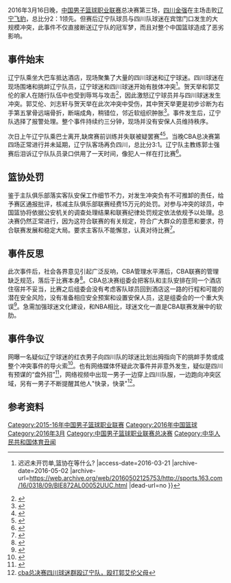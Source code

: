 2016年3月16日晚，[[中国男子篮球职业联赛|中国男子篮球职业联赛]]总决赛第三场，[[四川金强蓝鲸篮球俱乐部|四川金强]]在主场击败[[辽宁衡润飞豹篮球俱乐部|辽宁飞豹]]，总比分2：1领先。但赛后辽宁队球员与四川队球迷在宾馆门口发生的大规模冲突，此事件不仅直接断送辽宁队的冠军梦，而且对整个中国篮球造成了恶劣影响。

==事件始末==
辽宁队乘坐大巴车抵达酒店，现场聚集了大量的四川球迷和辽宁球迷。四川球迷在现场围堵和挑衅辽宁队员，辽宁球迷和四川球迷开始有肢体冲突<ref>{{Cite web |url=http://sports.163.com/16/0318/09/BIE872AL00052UUC.html |title=网易体育：悬疑{{!}}迟迟未开罚单,篮协在等什么? |access-date=2016-03-21 |archive-date=2016-05-02 |archive-url=https://web.archive.org/web/20160502125753/http://sports.163.com/16/0318/09/BIE872AL00052UUC.html |dead-url=no }}</ref>。贺天举和郭艾伦的家人在随行队伍中也受到辱骂与攻击<ref>{{Cite web |url=http://sports.ifeng.com/a/20160317/47927147_0.shtml |title=凤凰体育：郭艾伦首度回应冲突：我想保护好这个家 |access-date=2016-03-21 |archive-date=2016-05-22 |archive-url=https://web.archive.org/web/20160522162500/http://sports.ifeng.com/a/20160317/47927147_0.shtml |dead-url=no }}</ref>，因此激怒辽宁球员并与四川球迷发生冲突。郭艾伦、刘志轩与贺天举在此次冲突中受伤，其中贺天举更是初步诊断为右手第五掌骨远端骨折，断端成角，稍错位，邻近软组织肿胀<ref>{{Cite web |url=http://cbachina.sports.sohu.com/20160318/n440943887.shtml |title=CBA官网：辽篮相关人士曝郭艾伦刘志轩G4登场 贺天举缺阵 |access-date=2016-03-21 |archive-date=2016-03-21 |archive-url=https://web.archive.org/web/20160321135325/http://cbachina.sports.sohu.com/20160318/n440943887.shtml |dead-url=no }}</ref>。事件发生后，辽宁队选择了报警处理。整个事件持续约三分钟，现场并没有安保人员维持秩序。

次日上午辽宁队乘巴士离开,缺席赛前训练并失联被疑罢赛<ref>{{Cite web |url=http://sports.letv.com/news/665652019.html |title=辽宁队缺席训练联席会 被曝已经无法联系 |access-date=2016-03-21 |archive-url=https://web.archive.org/web/20160402125730/http://sports.letv.com/news/665652019.html |archive-date=2016-04-02 |dead-url=yes }}</ref><ref>{{Cite web |url=http://sports.163.com/16/0318/10/BIEE56RS00052UUC.html#p=BIEJONJQ5GUP0005 |title=辽宁队取消赛前训练 郭士强先缺席后现身联席会 |access-date=2016-03-21 |archive-date=2016-05-31 |archive-url=https://web.archive.org/web/20160531112847/http://sports.163.com/16/0318/10/BIEE56RS00052UUC.html#p=BIEJONJQ5GUP0005 |dead-url=no }}</ref>。当晚CBA总决赛第四场正常进行并未延期，辽宁队客场再负四川，总比分3:1。辽宁队主教练郭士强赛后泪诉辽宁队队员录口供用了一天时间，像犯人一样在打比赛<ref>{{Cite web |url=http://cbachina.sports.sohu.com/20160319/n441071645.shtml |title=郭士强：大型比赛酒店没安保从未见 冲突因自卫 |access-date=2016-03-21 |archive-date=2016-03-22 |archive-url=https://web.archive.org/web/20160322180647/http://cbachina.sports.sohu.com/20160319/n441071645.shtml |dead-url=no }}</ref>。

==篮协处罚==
鉴于主队俱乐部落实客队安保工作细节不力，对发生冲突负有不可推卸的责任，给予赛区通报批评，核减主队俱乐部联赛经费15万元的处罚。对参与冲突的球员，中国篮协将依据公安机关的调查处理结果和联赛纪律处罚规定依法依规予以处理。总决赛仍然正常进行，因为这符合联赛的有关规定，符合广大群众的意愿和要求，符合联赛发展和稳定大局。要求主客队不能懈怠，认真对待比赛<ref>{{Cite web |url=http://sports.sina.com.cn/cba/2016-03-19/doc-ifxqnski7741511.shtml |title=一纸没什么处罚的罚单 详解篮协处罚结果 |access-date=2016-03-21 |archive-date=2016-03-24 |archive-url=https://web.archive.org/web/20160324111726/http://sports.sina.com.cn/cba/2016-03-19/doc-ifxqnski7741511.shtml |dead-url=no }}</ref>。

==事件反思==
此次事件后，社会各界意见引起广泛反响，CBA管理水平滞后，CBA联赛的管理缺乏规范，落后于比赛本身<ref>{{Cite web |url=http://news.xinhuanet.com/sports/2016-03/17/c_128809325.htm |title=是污点也是契机——专家点评川辽赛后冲突事件 |access-date=2016-03-21 |archive-date=2016-03-18 |archive-url=https://web.archive.org/web/20160318190438/http://news.xinhuanet.com/sports/2016-03/17/c_128809325.htm |dead-url=no }}</ref>。CBA总决赛组委会把客队和主队安排在同一个酒店住宿并不妥当，比赛之后组委会没有考虑客队球员回到酒店这一路的行程和可能的潜在安全风险，没有准备相应安全预案和设置安保人员，这是组委会的一个重大失误<ref>{{Cite web |url=http://blog.sina.com.cn/s/blog_53b5c0550102w8to.html |title=辽宁球员和四川球迷打架斗殴事件的处理建议 |access-date=2016-03-21 |archive-date=2016-06-20 |archive-url=https://web.archive.org/web/20160620043933/http://blog.sina.com.cn/s/blog_53b5c0550102w8to.html |dead-url=no }}</ref>。急需加强球迷文化建设，和NBA相比，球迷文化一直是CBA联赛发展中的软肋。

==事件争议==
网曝一名疑似辽宁球迷的红衣男子向四川队的球迷比划出拇指向下的挑衅手势或成整个冲突事件的导火索<ref>{{Cite web |url=http://cbachina.sports.sohu.com/20160318/n440912741.shtml |title=疑红衣男子做挑衅手势挑事端 辽宁男篮元气大伤 |access-date=2016-03-21 |archive-date=2016-04-02 |archive-url=https://web.archive.org/web/20160402053721/http://cbachina.sports.sohu.com/20160318/n440912741.shtml |dead-url=no }}</ref>。也有网络媒体怀疑此次事件并非意外发生，疑似是四川有预谋的“盘外招”<ref>{{Cite web |url=http://sports.163.com/16/0317/09/BIBM51TN00052UUC.html#p=BIAMHAG35GUP0005 |title=若禁赛四川盘外招获胜 |access-date=2016-03-21 |archive-date=2016-08-17 |archive-url=https://web.archive.org/web/20160817091559/http://sports.163.com/16/0317/09/BIBM51TN00052UUC.html#p=BIAMHAG35GUP0005 |dead-url=no }}</ref>，网络视频中出现一男子一边穿上四川队服，一边跑向冲突区域，另有一男子不断提醒其他人"快录，快录"<ref>[https://www.youtube.com/watch?v=FBzl_ftM1og cba总决赛四川球迷群殴辽宁队，殴打郭艾伦父母]</ref>。

==参考资料==
{{reflist}}

{{辽宁飞豹}}
{{四川蓝鲸}}

[[Category:2015-16年中国男子篮球职业联赛|Category:2015-16年中国男子篮球职业联赛]]
[[Category:2016年中国篮球|Category:2016年中国篮球]]
[[Category:2016年3月|Category:2016年3月]]
[[Category:中国男子篮球职业联赛总决赛|Category:中国男子篮球职业联赛总决赛]]
[[Category:中华人民共和国体育丑闻|Category:中华人民共和国体育丑闻]]